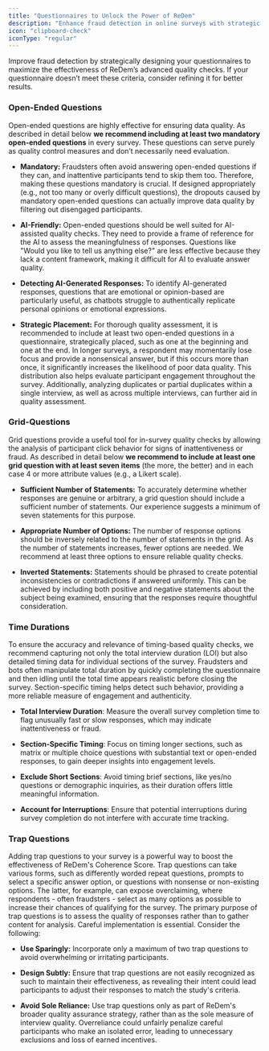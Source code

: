 ```yaml
---
title: "Questionnaires to Unlock the Power of ReDem"
description: "Enhance fraud detection in online surveys with strategic design "
icon: "clipboard-check"
iconType: "regular"
---
```


Improve fraud detection by strategically designing your questionnaires to maximize the effectiveness of ReDem’s advanced quality checks. If your questionnaire doesn’t meet these criteria, consider refining it for better results.

### Open-Ended Questions

Open-ended questions are highly effective for ensuring data quality. As described in detail below **we recommend including at least two mandatory open-ended questions** in every survey. These questions can serve purely as quality control measures and don’t necessarily need evaluation.

* **Mandatory:** Fraudsters often avoid answering open-ended questions if they can, and inattentive participants tend to skip them too. Therefore, making these questions mandatory is crucial. If designed appropriately (e.g., not too many or overly difficult questions), the dropouts caused by mandatory open-ended questions can actually improve data quality by filtering out disengaged participants.

* **AI-Friendly:** Open-ended questions should be well suited for AI-assisted quality checks. They need to provide a frame of reference for the AI to assess the meaningfulness of responses. Questions like "Would you like to tell us anything else?" are less effective because they lack a content framework, making it difficult for AI to evaluate answer quality.

* **Detecting AI-Generated Responses:** To identify AI-generated responses, questions that are emotional or opinion-based are particularly useful, as chatbots struggle to authentically replicate personal opinions or emotional expressions.

* **Strategic Placement:** For thorough quality assessment, it is recommended to include at least two open-ended questions in a questionnaire, strategically placed, such as one at the beginning and one at the end. In longer surveys, a respondent may momentarily lose focus and provide a nonsensical answer, but if this occurs more than once, it significantly increases the likelihood of poor data quality. This distribution also helps evaluate participant engagement throughout the survey. Additionally, analyzing duplicates or partial duplicates within a single interview, as well as across multiple interviews, can further aid in quality assessment.

### Grid-Questions

Grid questions provide a useful tool for in-survey quality checks by allowing the analysis of participant click behavior for signs of inattentiveness or fraud. As described in detail below **we recommend to include at least one grid question with at least seven items** (the more, the better) and in each case 4 or more attribute values (e.g., a Likert scale).

* **Sufficient Number of Statements:** To accurately determine whether responses are genuine or arbitrary, a grid question should include a sufficient number of statements. Our experience suggests a minimum of seven statements for this purpose.

* **Appropriate Number of Options:** The number of response options should be inversely related to the number of statements in the grid. As the number of statements increases, fewer options are needed. We recommend at least three options to ensure reliable quality checks.

* **Inverted Statements:** Statements should be phrased to create potential inconsistencies or contradictions if answered uniformly. This can be achieved by including both positive and negative statements about the subject being examined, ensuring that the responses require thoughtful consideration.

### Time Durations

To ensure the accuracy and relevance of timing-based quality checks, we recommend capturing not only the total interview duration (LOI) but also detailed timing data for individual sections of the survey. Fraudsters and bots often manipulate total duration by quickly completing the questionnaire and then idling until the total time appears realistic before closing the survey. Section-specific timing helps detect such behavior, providing a more reliable measure of engagement and authenticity.&#x20;

* **Total Interview Duration**: Measure the overall survey completion time to flag unusually fast or slow responses, which may indicate inattentiveness or fraud.&#x20;

* **Section-Specific Timing**: Focus on timing longer sections, such as matrix or multiple choice questions with substantial text or open-ended responses, to gain deeper insights into engagement levels.

* **Exclude Short Sections**: Avoid timing brief sections, like yes/no questions or demographic inquiries, as their duration offers little meaningful information.

* **Account for Interruptions**: Ensure that potential interruptions during survey completion do not interfere with accurate time tracking.

### Trap Questions

Adding trap questions to your survey is a powerful way to boost the effectiveness of ReDem's Coherence Score.  Trap questions can take various forms, such as differently worded repeat questions, prompts to select a specific answer option, or questions with nonsense or non-existing options. The latter, for example, can expose overclaiming, where respondents - often fraudsters - select as many options as possible to increase their chances of qualifying for the survey. The primary purpose of trap questions is to assess the quality of responses rather than to gather content for analysis. Careful implementation is essential. Consider the following:

* **Use Sparingly:** Incorporate only a maximum of two trap questions to avoid overwhelming or irritating participants.

* **Design Subtly:** Ensure that trap questions are not easily recognized as such to maintain their effectiveness, as revealing their intent could lead participants to adjust their responses to match the study's criteria.

* **Avoid Sole Reliance:** Use trap questions only as part of ReDem's broader quality assurance strategy, rather than as the sole measure of interview quality. Overreliance could unfairly penalize careful participants who make an isolated error, leading to unnecessary exclusions and loss of earned incentives.